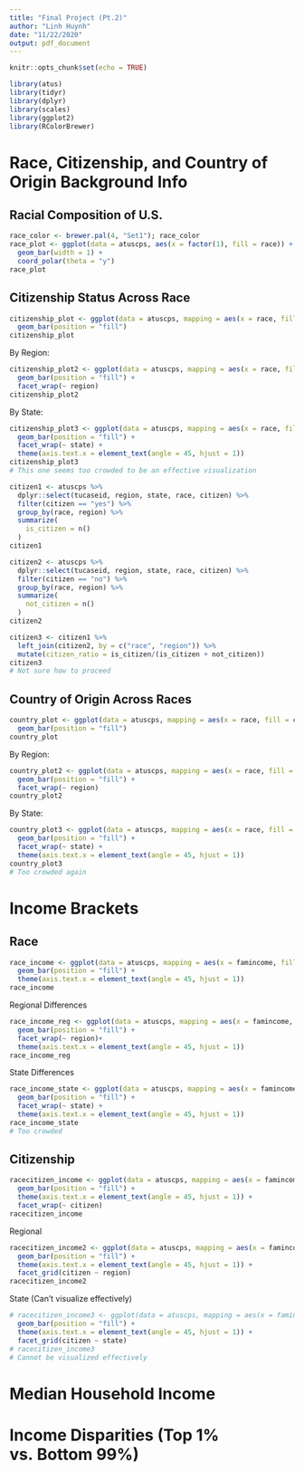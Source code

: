 ---
title: "Final Project (Pt.2)"
author: "Linh Huynh"
date: "11/22/2020"
output: pdf_document
---

```{r setup, include=FALSE}
knitr::opts_chunk$set(echo = TRUE)
```

```{r}
library(atus)
library(tidyr)
library(dplyr)
library(scales)
library(ggplot2)
library(RColorBrewer)
```

# Race, Citizenship, and Country of Origin Background Info

## Racial Composition of U.S.
```{r}
race_color <- brewer.pal(4, "Set1"); race_color
race_plot <- ggplot(data = atuscps, aes(x = factor(1), fill = race)) +
  geom_bar(width = 1) +
  coord_polar(theta = "y")
race_plot
```

## Citizenship Status Across Race
```{r}
citizenship_plot <- ggplot(data = atuscps, mapping = aes(x = race, fill = citizen)) +
  geom_bar(position = "fill")
citizenship_plot
```

By Region:
```{r}
citizenship_plot2 <- ggplot(data = atuscps, mapping = aes(x = race, fill = citizen)) +
  geom_bar(position = "fill") +
  facet_wrap(~ region)
citizenship_plot2
```

By State:
```{r}
citizenship_plot3 <- ggplot(data = atuscps, mapping = aes(x = race, fill = citizen)) +
  geom_bar(position = "fill") +
  facet_wrap(~ state) +
  theme(axis.text.x = element_text(angle = 45, hjust = 1))
citizenship_plot3
# This one seems too crowded to be an effective visualization
```

```{r}
citizen1 <- atuscps %>% 
  dplyr::select(tucaseid, region, state, race, citizen) %>%
  filter(citizen == "yes") %>%
  group_by(race, region) %>%
  summarize(
    is_citizen = n()
  )
citizen1
```

```{r}
citizen2 <- atuscps %>% 
  dplyr::select(tucaseid, region, state, race, citizen) %>%
  filter(citizen == "no") %>%
  group_by(race, region) %>%
  summarize(
    not_citizen = n()
  )
citizen2
```

```{r}
citizen3 <- citizen1 %>%
  left_join(citizen2, by = c("race", "region")) %>%
  mutate(citizen_ratio = is_citizen/(is_citizen + not_citizen))
citizen3
# Not sure how to proceed
```

## Country of Origin Across Races
```{r}
country_plot <- ggplot(data = atuscps, mapping = aes(x = race, fill = country_born)) +
  geom_bar(position = "fill")
country_plot
```

By Region:
```{r}
country_plot2 <- ggplot(data = atuscps, mapping = aes(x = race, fill = country_born)) +
  geom_bar(position = "fill") +
  facet_wrap(~ region)
country_plot2
```

By State:
```{r}
country_plot3 <- ggplot(data = atuscps, mapping = aes(x = race, fill = country_born)) +
  geom_bar(position = "fill") +
  facet_wrap(~ state) +
  theme(axis.text.x = element_text(angle = 45, hjust = 1))
country_plot3
# Too crowded again
```

# Income Brackets
## Race
```{r}
race_income <- ggplot(data = atuscps, mapping = aes(x = famincome, fill = race)) +
  geom_bar(position = "fill") +
  theme(axis.text.x = element_text(angle = 45, hjust = 1))
race_income
```

Regional Differences
```{r}
race_income_reg <- ggplot(data = atuscps, mapping = aes(x = famincome, fill = race)) +
  geom_bar(position = "fill") +
  facet_wrap(~ region)+
  theme(axis.text.x = element_text(angle = 45, hjust = 1))
race_income_reg
```

State Differences
```{r}
race_income_state <- ggplot(data = atuscps, mapping = aes(x = famincome, fill = race)) +
  geom_bar(position = "fill") +
  facet_wrap(~ state) +
  theme(axis.text.x = element_text(angle = 45, hjust = 1))
race_income_state
# Too crowded
```

## Citizenship
```{r}
racecitizen_income <- ggplot(data = atuscps, mapping = aes(x = famincome, fill = race)) +
  geom_bar(position = "fill") +
  theme(axis.text.x = element_text(angle = 45, hjust = 1)) +
  facet_wrap(~ citizen)
racecitizen_income
```

Regional
```{r}
racecitizen_income2 <- ggplot(data = atuscps, mapping = aes(x = famincome, fill = race)) +
  geom_bar(position = "fill") +
  theme(axis.text.x = element_text(angle = 45, hjust = 1)) +
  facet_grid(citizen ~ region)
racecitizen_income2
```

State (Can't visualize effectively)
```{r}
# racecitizen_income3 <- ggplot(data = atuscps, mapping = aes(x = famincome, fill = race)) +
  geom_bar(position = "fill") +
  theme(axis.text.x = element_text(angle = 45, hjust = 1)) +
  facet_grid(citizen ~ state)
# racecitizen_income3
# Cannot be visualized effectively
```

# Median Household Income

# Income Disparities (Top 1% vs. Bottom 99%)